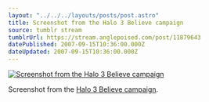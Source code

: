 ```yaml
---
layout: "../../../layouts/posts/post.astro"
title: Screenshot from the Halo 3 Believe campaign
source: tumblr stream
tumblrUrl: https://stream.anglepoised.com/post/11879643
datePublished: 2007-09-15T10:36:00.000Z
dateUpdated: 2007-09-15T10:36:00.000Z
---
```


[![Screenshot from the Halo 3 Believe campaign](/images/notes/11879643.jpg)](http://www.microsoft.com/games/967BF37A-255B-1611-6E3A/images/wallpaper/diorama/halo3_diorama_1111.jpg)

Screenshot from the [Halo 3 Believe campaign](http://halo3.com/believe/test/shell.html).
